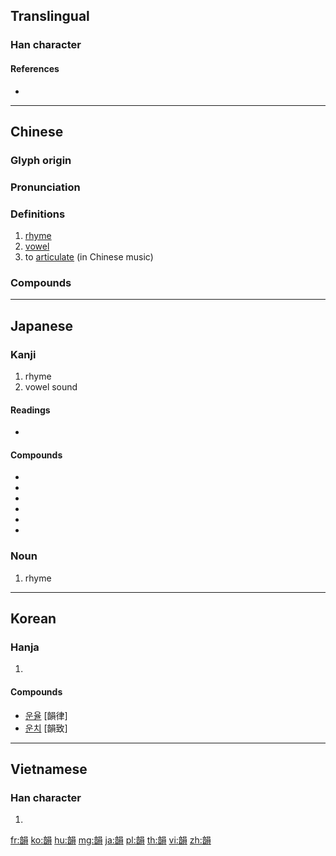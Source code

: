 {{character info/new}}
{{also|韵}}
==Translingual==

===Han character===
{{Han char|rn=180|rad=音|as=10|sn=19|four=06686|canj=YARBC|ids=⿰音員}}

====References====
* {{Han ref|kx=1397.290|dkj=43307|dj=1913.300|hdz=74497.120|uh=97FB|ud=38907|bh=C3FD|bd=50173}}

----

==Chinese==
{{zh-forms|s=韵}}

===Glyph origin===
{{Han etym}}

===Pronunciation===
{{zh-pron
|m=yùn
|c=wan6,wan5
|h=pfs=yun
|md=
|mn=ūn
|mn-t=ung7
|w=
|mc=y
|oc=y
|cat=n,v
}}

===Definitions===
{{zh-hanzi}}

# [[rhyme]]
# [[vowel]]
# to [[articulate]] (in Chinese music)

===Compounds===
{{zh-der|中原音韻|中州音韻|中州韻|中華新韻|丰韻|京韻大鼓|仄韻|今韻|佩文詩韻|佩文韻府|依韻|借韻|兒化韻|出韻|分韻|切韻|切韻指南|切韻考|協韻|古韻|合轍押韻|同文韻統|和韻|和韻詩|唐韻|單韻母|增韻|天韻|官韻|平水韻|平韻|廣韻|情韻|押韻|拈題分韻|捲舌韻母|次韻|正韻|步韻|氣韻|洪武正韻|流風餘韻|無韻詩|狹韻|琴韻|用韻|疊韻|神籟自韻|神韻|窄韻|等韻|等韻學|結合韻|結合韻母|繞梁韻永|聲韻|聲韻學|腔韻|複合韻母|複韻母|襟韻|詞韻|詩韻|賡韻|趁韻|轉韻|通韻|鋒發韻流|閉口韻|開尾韻|限韻|陰聲韻|陰韻|陽聲韻|陽韻|險韻|雅韻|集韻|音韻|音韻學|音韻闡微|韻事|韻史|韻味|韻學|韻宇|韻客|韻尾|韻府群玉|韻度|韻律|韻律操|韻律體操|韻攝|韻文|韻書|韻會舉要|韻母|韻略|韻白|韻目|韻腳|韻腹|韻致|韻語|韻部|韻鏡|韻頭|韻類|韻首|風流韻事|風韻|風風韻韻|餘韻|餘韻流風|鼻韻母}}

----

==Japanese==

===Kanji===
{{ja-kanji|grade=c|rs=音10}}
#rhyme
#vowel sound
====Readings====
* {{ja-readings|goon=[[うん]] (un)|kanon=[[うん]] (un)|kanyoon=[[いん]] (in)|kun=[[ひびき]] (hibiki)}}

====Compounds====
* {{ja-r|韻書|いんしょ}}
* {{ja-r|韻致|いんち}}
* {{ja-l|韻紐}}
* {{ja-r|韻尾|いんび}}
* {{ja-l|韻腹}}
* {{ja-r|韻律|いんりつ}}

===Noun===
{{ja-noun|いん}}
#rhyme

----

==Korean==

===Hanja===
{{ko-hanja|hangeul=운|eumhun=|rv=un|mr=un|y=wun}}

# {{defn|lang=ko|sort=音10}}

====Compounds====
* [[운율]] [韻律]
* [[운치]] [韻致]

----

==Vietnamese==

===Han character===
{{vi-hantu|[[vận]]|rs=音10}}

# {{defn|lang=vi|sort=音10}}

[[fr:韻]]
[[ko:韻]]
[[hu:韻]]
[[mg:韻]]
[[ja:韻]]
[[pl:韻]]
[[th:韻]]
[[vi:韻]]
[[zh:韻]]